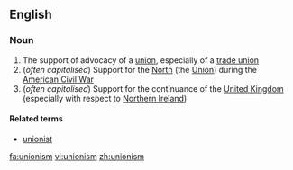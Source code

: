 ==English==

===Noun===
{{wikipedia}}
{{en-noun|-}}

# The support of advocacy of a [[union]], especially of a [[trade union]]
#(''often capitalised'') Support for the [[North]] (the [[Union]]) during the [[American Civil War]]
#(''often capitalised'') Support for the continuance of the [[United Kingdom]] (especially with respect to [[Northern Ireland]])

====Related terms====
*[[unionist]]

[[fa:unionism]]
[[vi:unionism]]
[[zh:unionism]]